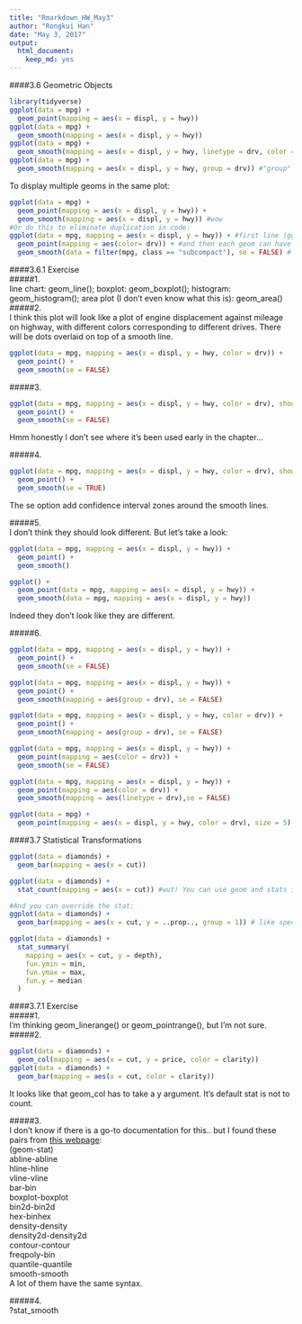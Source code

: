 ```yaml
---
title: "Rmarkdown_HW_May3"
author: "Rongkui Han"
date: "May 3, 2017"
output: 
  html_document: 
    keep_md: yes
--- 
```

####3.6 Geometric Objects
```r
library(tidyverse)
ggplot(data = mpg) + 
  geom_point(mapping = aes(x = displ, y = hwy))
ggplot(data = mpg) + 
  geom_smooth(mapping = aes(x = displ, y = hwy))
ggplot(data = mpg) + 
  geom_smooth(mapping = aes(x = displ, y = hwy, linetype = drv, color = drv)) #this is really a funny looking plot. 
ggplot(data = mpg) +
  geom_smooth(mapping = aes(x = displ, y = hwy, group = drv)) #"group" aesthetics just group the data according to a category and overlay each group on top of each other. it does not add a separate visual feature (e.g. colors/shape/legend etc.)
```

To display multiple geoms in the same plot:
```r
ggplot(data = mpg) + 
  geom_point(mapping = aes(x = displ, y = hwy)) +
  geom_smooth(mapping = aes(x = displ, y = hwy)) #wow
#Or do this to eliminate duplication in code:
ggplot(data = mpg, mapping = aes(x = displ, y = hwy)) + #first line (ggplot()) for shared aesthetics
  geom_point(mapping = aes(color= drv)) + #and then each geom can have its unique aesthetics too
  geom_smooth(data = filter(mpg, class == "subcompact"), se = FALSE) # or even its own dataset. 
```

####3.6.1 Exercise  
#####1.   
line chart: geom_line(); boxplot: geom_boxplot(); histogram: geom_histogram(); area plot (I don't even know what this is): geom_area()   
#####2.   
I think this plot will look like a plot of engine displacement against mileage on highway, with different colors corresponding to different drives. There will be dots overlaid on top of a smooth line.  
```r
ggplot(data = mpg, mapping = aes(x = displ, y = hwy, color = drv)) + 
  geom_point() + 
  geom_smooth(se = FALSE)
```
#####3.    
```r
ggplot(data = mpg, mapping = aes(x = displ, y = hwy, color = drv), show.legend = FALSE) + 
  geom_point() + 
  geom_smooth(se = FALSE)
```

Hmm honestly I don't see where it's been used early in the chapter...  

#####4.   
```r
ggplot(data = mpg, mapping = aes(x = displ, y = hwy, color = drv), show.legend = FALSE) + 
  geom_point() + 
  geom_smooth(se = TRUE)
```

The se option add confidence interval zones around the smooth lines.  

#####5.   
I don't think they should look different. But let's take a look:  
```r
ggplot(data = mpg, mapping = aes(x = displ, y = hwy)) + 
  geom_point() + 
  geom_smooth()

ggplot() + 
  geom_point(data = mpg, mapping = aes(x = displ, y = hwy)) + 
  geom_smooth(data = mpg, mapping = aes(x = displ, y = hwy))
```

Indeed they don't look like they are different.  

#####6.  
```r
ggplot(data = mpg, mapping = aes(x = displ, y = hwy)) + 
  geom_point() + 
  geom_smooth(se = FALSE)

ggplot(data = mpg, mapping = aes(x = displ, y = hwy)) +
  geom_point() +
  geom_smooth(mapping = aes(group = drv), se = FALSE)

ggplot(data = mpg, mapping = aes(x = displ, y = hwy, color = drv)) +
  geom_point() +
  geom_smooth(mapping = aes(group = drv), se = FALSE)

ggplot(data = mpg, mapping = aes(x = displ, y = hwy)) +
  geom_point(mapping = aes(color = drv)) +
  geom_smooth(se = FALSE)

ggplot(data = mpg, mapping = aes(x = displ, y = hwy)) +
  geom_point(mapping = aes(color = drv)) +
  geom_smooth(mapping = aes(linetype = drv),se = FALSE)

ggplot(data = mpg) +
  geom_point(mapping = aes(x = displ, y = hwy, color = drv), size = 5) ##I'm not sure if I'm getting at what this question is asking for. How do you get the white "halo" around each dot??
```

####3.7 Statistical Transformations
```r
ggplot(data = diamonds) + 
  geom_bar(mapping = aes(x = cut))

ggplot(data = diamonds) + 
  stat_count(mapping = aes(x = cut)) #wut! You can use geom and stats interchangeably! Because every geom has a default stat, and every stat has a default geom. 

#And you can override the stat:
ggplot(data = diamonds) + 
  geom_bar(mapping = aes(x = cut, y = ..prop.., group = 1)) # like specifying y = ..prop.. changes count to proportion. the dot part is kind of weird. What is group = 1?

ggplot(data = diamonds) + 
  stat_summary(
    mapping = aes(x = cut, y = depth),
    fun.ymin = min,
    fun.ymax = max,
    fun.y = median
  )
```

####3.7.1 Exercise  
#####1.  
I'm thinking geom_linerange() or geom_pointrange(), but I'm not sure.  
#####2.  
```r
ggplot(data = diamonds) + 
  geom_col(mapping = aes(x = cut, y = price, color = clarity))
ggplot(data = diamonds) + 
  geom_bar(mapping = aes(x = cut, color = clarity))
```

It looks like that geom_col has to take a y argument. It's default stat is not to count.   

#####3.  
I don't know if there is a go-to documentation for this.. but I found these pairs from [this webpage](http://sape.inf.usi.ch/quick-reference/ggplot2/geom):  
(geom-stat)  
abline-abline  
hline-hline  
vline-vline    
bar-bin  
boxplot-boxplot  
bin2d-bin2d  
hex-binhex  
density-density  
density2d-density2d  
contour-contour  
freqpoly-bin  
quantile-quantile   
smooth-smooth  
A lot of them have the same syntax.  

#####4.  
?stat_smooth

